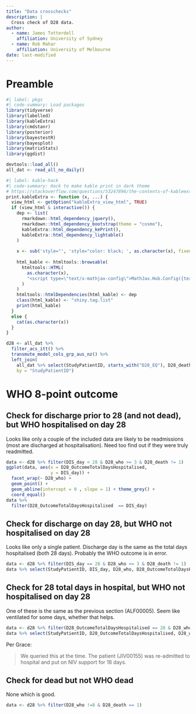 ```yaml
---
title: "Data crosschecks"
description: |
  Cross check of D28 data.
author: 
  - name: James Totterdell
    affiliation: University of Sydney
  - name: Rob Mahar
    affiliation: University of Melbourne
date: last-modified
---
```


# Preamble {#preamble}

```r
#| label: pkgs
#| code-summary: Load packages
library(tidyverse)
library(labelled)
library(kableExtra)
library(cmdstanr)
library(posterior)
library(bayestestR)
library(bayesplot)
library(matrixStats)
library(ggdist)

devtools::load_all()
all_dat <- read_all_no_daily()
```

```r
#| label: kable-hack
#| code-summary: Hack to make kable print in dark theme
# https://stackoverflow.com/questions/53247896/the-contents-of-kableextra-table-invisible-if-rstudio-editor-theme-is-dark
print.kableExtra <- function (x, ...) {
  view_html <- getOption("kableExtra_view_html", TRUE)
  if (view_html & interactive()) {
    dep <- list(
      rmarkdown::html_dependency_jquery(), 
      rmarkdown::html_dependency_bootstrap(theme = "cosmo"), 
      kableExtra::html_dependency_kePrint(), 
      kableExtra::html_dependency_lightable()
    )
    
    x <- sub('style="', 'style="color: black; ', as.character(x), fixed = TRUE)
        
    html_kable <- htmltools::browsable(
      htmltools::HTML(
        as.character(x), 
        "<script type=\"text/x-mathjax-config\">MathJax.Hub.Config({tex2jax: {inlineMath: [[\"$\",\"$\"]]}})</script><script async src=\"https://mathjax.rstudio.com/latest/MathJax.js?config=TeX-AMS-MML_HTMLorMML\"></script>"
      )
    )
    htmltools::htmlDependencies(html_kable) <- dep
    class(html_kable) <- "shiny.tag.list"
    print(html_kable)
  }
  else {
    cat(as.character(x))
  }
}
```

```r

d28 <- all_dat %>% 
  filter_acs_itt() %>%
  transmute_model_cols_grp_aus_nz() %>%
  left_join(
    all_dat %>% select(StudyPatientID, starts_with("D28_EQ"), D28_death, contains("D28"), contains("DD"), contains("DIS")),
    by = "StudyPatientID")


```

# WHO 8-point outcome

## Check for discharge prior to 28 (and not dead), but WHO hospitalised on day 28

Looks like only a couple of the included data are likely to be readmissions (most are discharged at hospitalisation). Need too find out if they were truly readmitted.

```r
data <- d28 %>% filter(DIS_day < 28 & D28_who >= 3 & D28_death != 1)
ggplot(data, aes(x = D28_OutcomeTotalDaysHospitalised,
                 y = DIS_day)) +
  facet_wrap(~ D28_who) + 
  geom_point() + 
  geom_abline(intercept = 0 , slope = 1) + theme_grey() +
  coord_equal()
data %>%
  filter(D28_OutcomeTotalDaysHospitalised  == DIS_day)
```

## Check for discharge on day 28, but WHO not hospitalised on day 28

Looks like only a single patient. Discharge day is the same as the total days hospitalised (both 28 days). Probably the WHO outcome is in error.  

```r
data <- d28 %>% filter(DIS_day == 28 & D28_who <= 3 & D28_death != 1)
data %>% select(StudyPatientID, DIS_day, D28_who, D28_OutcomeTotalDaysHospitalised)
```

## Check for 28 total days in hospital, but WHO not hospitalised on day 28

One of these is the same as the previous section (ALF00005). Seem like ventilated for some days, whether that helps.

```r
data <- d28 %>% filter(D28_OutcomeTotalDaysHospitalised == 28 & D28_who <= 3 & D28_death != 1)
data %>% select(StudyPatientID, D28_OutcomeTotalDaysHospitalised, D28_who, D28_death, DIS_day)
```

Per Grace: 

> We queried this at the time. The patient (JIV00155) was re-admitted to hospital and put on NIV support for 18 days.


## Check for dead but not WHO dead

None which is good. 

```r
data <- d28 %>% filter(D28_who !=8 & D28_death == 1)
```
